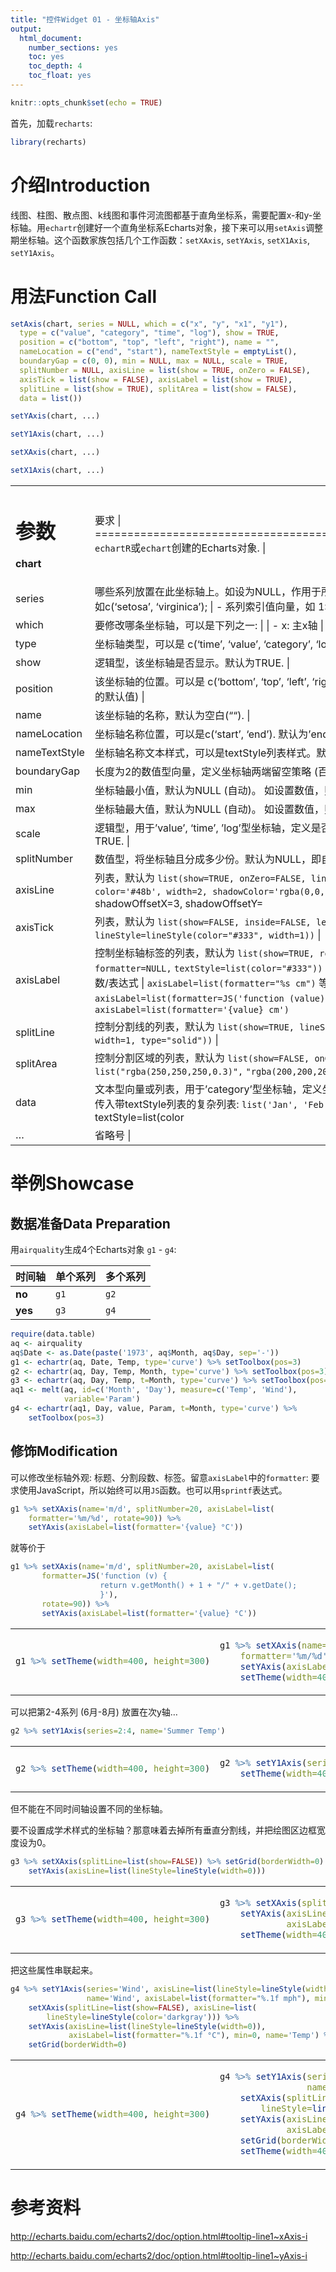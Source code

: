 ```yaml
---
title: "控件Widget 01 - 坐标轴Axis"
output: 
  html_document: 
    number_sections: yes
    toc: yes
    toc_depth: 4
    toc_float: yes
---
```


```r
knitr::opts_chunk$set(echo = TRUE)
```

首先，加载`recharts`:
```r
library(recharts)
```

# 介绍Introduction

线图、柱图、散点图、k线图和事件河流图都基于直角坐标系，需要配置x-和y-坐标轴。用`echartr`创建好一个直角坐标系Echarts对象，接下来可以用`setAxis`调整期坐标轴。这个函数家族包括几个工作函数：`setXAxis`, `setYAxis`, `setX1Axis`, `setY1Axis`。

# 用法Function Call

```r
setAxis(chart, series = NULL, which = c("x", "y", "x1", "y1"),
  type = c("value", "category", "time", "log"), show = TRUE,
  position = c("bottom", "top", "left", "right"), name = "",
  nameLocation = c("end", "start"), nameTextStyle = emptyList(),
  boundaryGap = c(0, 0), min = NULL, max = NULL, scale = TRUE,
  splitNumber = NULL, axisLine = list(show = TRUE, onZero = FALSE),
  axisTick = list(show = FALSE), axisLabel = list(show = TRUE),
  splitLine = list(show = TRUE), splitArea = list(show = FALSE),
  data = list())

setYAxis(chart, ...)

setY1Axis(chart, ...)

setXAxis(chart, ...)

setX1Axis(chart, ...)
```

+-------------+----------------------------------------------------------------+
|   参数      |  要求                                            |
+=============+================================================================+
|**chart**    | `echartR`或`echart`创建的Echarts对象.  |
+-------------+----------------------------------------------------------------+
| series      | 哪些系列放置在此坐标轴上。如设为NULL，作用于所有系列。可以写作: |
|             |                |
|             | - 系列名称向量，如c('setosa', 'virginica'); |
|             | - 系列索引值向量，如 1:2 或 c(1,3). |
+-------------+----------------------------------------------------------------+
| which       | 要修改哪条坐标轴，可以是下列之一: |
|             |        |
|             | - x: 主x轴 |
|             | - y: 主y轴 |
|             | - x1: 次x轴 |
|             | - y1: 次y轴 |
+-------------+----------------------------------------------------------------+
| type        | 坐标轴类型，可以是 c('time', 'value', 'category', 'log'). 默认为'value'. |
+-------------+----------------------------------------------------------------+
| show        | 逻辑型，该坐标轴是否显示。默认为TRUE. |
+-------------+----------------------------------------------------------------+
| position    | 该坐标轴的位置。可以是 c('bottom', 'top', 'left', 'right') (分别为主x轴、次x轴、主y轴和次y轴的默认值) |
+-------------+----------------------------------------------------------------+
| name        | 该坐标轴的名称，默认为空白(""). |
+-------------+----------------------------------------------------------------+
|nameLocation | 坐标轴名称位置，可以是c('start', 'end'). 默认为'end'. |
+-------------+----------------------------------------------------------------+
|nameTextStyle| 坐标轴名称文本样式，可以是textStyle列表样式。默认值继承textStyle全局设定 |
+-------------+----------------------------------------------------------------+
| boundaryGap | 长度为2的数值型向量，定义坐标轴两端留空策略 (百分比)。默认为 c(0, 0). |
+-------------+----------------------------------------------------------------+
| min         | 坐标轴最小值，默认为NULL (自动)。 如设置数值，则boundaryGap被禁用.|
+-------------+----------------------------------------------------------------+
| max         | 坐标轴最大值，默认为NULL (自动)。 如设置数值，则boundaryGap被禁用 |
+-------------+----------------------------------------------------------------+
| scale       | 逻辑型，用于'value', 'time', 'log'型坐标轴，定义是否自动缩放到最小、最大值区间内。默认为TRUE. |
+-------------+----------------------------------------------------------------+
| splitNumber | 数值型，将坐标轴且分成多少份。默认为NULL，即自动根据最小、最大值计算。 |
+-------------+----------------------------------------------------------------+
| axisLine    | 列表，默认为 `list(show=TRUE, onZero=FALSE, lineStyle=lineStyle(` `type='solid', color='#48b', width=2, shadowColor='rgba(0,0,0,0)',` `shadowBlur=5, shadowOffsetX=3, shadowOffsetY=3))`  |
+-------------+----------------------------------------------------------------+
| axisTick    | 列表，默认为 `list(show=FALSE, inside=FALSE, length=5,` `lineStyle=lineStyle(color="#333", width=1))` |
+-------------+----------------------------------------------------------------+
| axisLabel   | 控制坐标轴标签的列表，默认为 `list(show=TRUE, rotate=0, margin=8,` `clickable=FALSE, formatter=NULL,` `textStyle=list(color="#333"))` |
|             | `formatter` 可以是`sprintf`格式文本或`JS`函数/表达式 |
|             | `axisLabel=list(formatter="%s cm")` 等价于 |
|             |                                |
|             | - `axisLabel=list(formatter=JS('function (value) {return value + "cm";}'))` 或 |
|             | - `axisLabel=list(formatter='{value} cm')`
+-------------+----------------------------------------------------------------+
| splitLine   | 控制分割线的列表，默认为 `list(show=TRUE, lineStyle=``lineStyle(color=list("#ccc"), width=1, type="solid"))`  |
+-------------+----------------------------------------------------------------+
| splitArea   | 控制分割区域的列表，默认为 `list(show=FALSE, onGap=NULL,` `areaStyle=areaStyle(color= list("rgba(250,250,250,0.3)",` `"rgba(200,200,200,0.3)") , type="default")` |
+-------------+----------------------------------------------------------------+
| data        | 文本型向量或列表，用于'category'型坐标轴，定义坐标轴标签文字。默认为NULL。甚至可以传入带textStyle列表的复杂列表: `list('Jan', 'Feb', 'Mar',` `list(value='Apr', textStyle=list(color='red', ...)), 'May', ...)`  |
+-------------+----------------------------------------------------------------+
| ...         | 省略号 |
+-------------+----------------------------------------------------------------+


# 举例Showcase

## 数据准备Data Preparation

用`airquality`生成4个Echarts对象 `g1` - `g4`: 

**时间轴**    | **单个系列**    | **多个系列**
--------------|-----------------|-----------------
**no**        |  `g1`           |  `g2`
**yes**       |  `g3`           |  `g4`

```r
require(data.table)
aq <- airquality
aq$Date <- as.Date(paste('1973', aq$Month, aq$Day, sep='-'))
g1 <- echartr(aq, Date, Temp, type='curve') %>% setToolbox(pos=3)
g2 <- echartr(aq, Day, Temp, Month, type='curve') %>% setToolbox(pos=3)
g3 <- echartr(aq, Day, Temp, t=Month, type='curve') %>% setToolbox(pos=3)
aq1 <- melt(aq, id=c('Month', 'Day'), measure=c('Temp', 'Wind'), 
            variable='Param')
g4 <- echartr(aq1, Day, value, Param, t=Month, type='curve') %>% 
    setToolbox(pos=3)
```


## 修饰Modification

可以修改坐标轴外观: 标题、分割段数、标签。留意`axisLabel`中的`formatter`: 要求使用JavaScript，所以始终可以用`JS`函数。也可以用`sprintf`表达式。

```r
g1 %>% setXAxis(name='m/d', splitNumber=20, axisLabel=list(
    formatter='%m/%d', rotate=90)) %>%
    setYAxis(axisLabel=list(formatter='{value} °C')) 
```
就等价于

```r
g1 %>% setXAxis(name='m/d', splitNumber=20, axisLabel=list(
       formatter=JS('function (v) {
                    return v.getMonth() + 1 + "/" + v.getDate();
                    }'),
       rotate=90)) %>%
       setYAxis(axisLabel=list(formatter='{value} °C'))
```

<table>
<tr><td>
```r
g1 %>% setTheme(width=400, height=300)
```
</td><td>
```r
g1 %>% setXAxis(name='m/d', splitNumber=20, axisLabel=list(
    formatter='%m/%d', rotate=90)) %>%
    setYAxis(axisLabel=list(formatter='{value} °C')) %>%
    setTheme(width=400, height=300)
```
</td></tr>
</table>

可以把第2-4系列 (6月-8月) 放置在次y轴...

```r
g2 %>% setY1Axis(series=2:4, name='Summer Temp')
```

<table>
<tr><td>
```r
g2 %>% setTheme(width=400, height=300)
```
</td><td>
```r
g2 %>% setY1Axis(series=2:4, name='Summer Temp') %>% 
    setTheme(width=400, height=300)
```
</td></tr>
</table>


但不能在不同时间轴设置不同的坐标轴。

要不设置成学术样式的坐标轴？那意味着去掉所有垂直分割线，并把绘图区边框宽度设为0。

```r
g3 %>% setXAxis(splitLine=list(show=FALSE)) %>% setGrid(borderWidth=0) %>%
    setYAxis(axisLine=list(lineStyle=lineStyle(width=0)))
```

<table>
<tr><td>
```r
g3 %>% setTheme(width=400, height=300)
```
</td><td>
```r
g3 %>% setXAxis(splitLine=list(show=FALSE)) %>% setGrid(borderWidth=0) %>%
    setYAxis(axisLine=list(lineStyle=lineStyle(width=0)), 
             axisLabel=list(formatter="%.1f °C")) %>% 
    setTheme(width=400, height=300)
```
</td></tr>
</table>


把这些属性串联起来。

```r
g4 %>% setY1Axis(series='Wind', axisLine=list(lineStyle=lineStyle(width=0)), 
                 name='Wind', axisLabel=list(formatter="%.1f mph"), min=0) %>%
    setXAxis(splitLine=list(show=FALSE), axisLine=list(
        lineStyle=lineStyle(color='darkgray'))) %>% 
    setYAxis(axisLine=list(lineStyle=lineStyle(width=0)), 
             axisLabel=list(formatter="%.1f °C"), min=0, name='Temp') %>% 
    setGrid(borderWidth=0)
```

<table>
<tr><td>
```r
g4 %>% setTheme(width=400, height=300)
```
</td><td>
```r
g4 %>% setY1Axis(series='Wind', axisLine=list(lineStyle=lineStyle(width=0)), 
                 name='Wind', axisLabel=list(formatter="%.1f mph"), min=0) %>%
    setXAxis(splitLine=list(show=FALSE), axisLine=list(
        lineStyle=lineStyle(color='darkgray'))) %>% 
    setYAxis(axisLine=list(lineStyle=lineStyle(width=0)), 
             axisLabel=list(formatter="%.1f °C"), min=0, name='Temp') %>% 
    setGrid(borderWidth=0) %>%
    setTheme(width=400, height=300)
```
</td></tr>
</table>

# 参考资料

<http://echarts.baidu.com/echarts2/doc/option.html#tooltip-line1~xAxis-i>

<http://echarts.baidu.com/echarts2/doc/option.html#tooltip-line1~yAxis-i>
